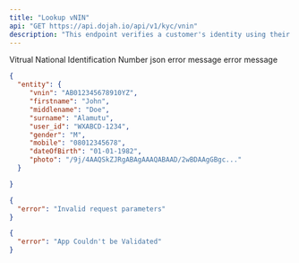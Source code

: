 ```yaml
---
title: "Lookup vNIN"
api: "GET https://api.dojah.io/api/v1/kyc/vnin"
description: "This endpoint verifies a customer's identity using their uniquely generated Virtual NIN (vNIN). The vNIN is generated from NIMC's mobile app"
---
```



<ParamField query="vnin" type="string" required>
  Vitrual National Identification Number

</ParamField>



<ResponseField name="200" type="json">
 json
</ResponseField>

<ResponseField name="400" type="Object">
  <Expandable title="properties">
    <ResponseField name="error" type="string">
      error message
    </ResponseField>

  </Expandable>
</ResponseField>

<ResponseField name="401" type="Object">
  <Expandable title="properties">
    <ResponseField name="error" type="string">
      error message
    </ResponseField>

  </Expandable>
</ResponseField>


<ResponseExample>

```json 200
{
  "entity": {
     "vnin": "AB012345678910YZ",
     "firstname": "John",
     "middlename": "Doe",
     "surname": "Alamutu",
     "user_id": "WXABCD-1234",
     "gender": "M",
     "mobile": "08012345678",
     "dateOfBirth": "01-01-1982",
     "photo": "/9j/4AAQSkZJRgABAgAAAQABAAD/2wBDAAgGBgc..."
  }

}
```

```json 400
{
  "error": "Invalid request parameters"
}
```

```json 401
{
  "error": "App Couldn't be Validated"
}
```


</ResponseExample>